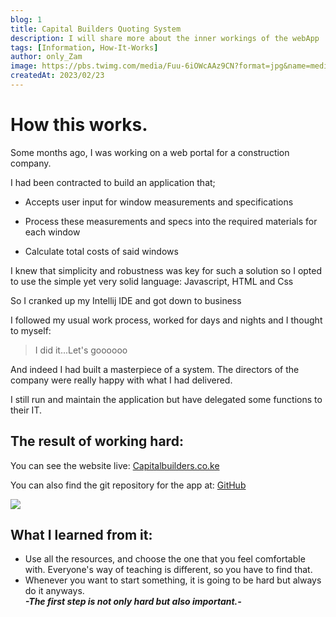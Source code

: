---
blog: 1
title: Capital Builders Quoting System
description: I will share more about the inner workings of the webApp
tags: [Information, How-It-Works]
author: only_Zam
image: https://pbs.twimg.com/media/Fuu-6iOWcAAz9CN?format=jpg&name=medium
createdAt: 2023/02/23
---

# How this works.

Some months ago, I was working on a web portal for a construction company.

I had been contracted to build an application that;

- Accepts user input for window measurements and specifications

- Process these measurements and specs into the required materials for each window

- Calculate total costs of said windows


I knew that simplicity and robustness was key for such a solution so I opted to use the simple yet very solid language: Javascript, HTML and Css

So I cranked up my Intellij IDE and got down to business

I followed my usual work process, worked for days and nights and I thought to myself:

> I did it...Let's goooooo

And indeed I had built a masterpiece of a system. The directors of the company were really happy with what I had delivered.

I still run and maintain the application but have delegated some functions to their IT.


## The result of working hard:

You can see the website live: [Capitalbuilders.co.ke](http://www.capitalbuilders.co.ke/)

You can also find the git repository for the app at: [GitHub](https://github.com/only-zam/building-quotes-webpage/)

<img src="https://pbs.twimg.com/media/Fuu-6iOWcAAz9CN?format=jpg&name=medium" />

## What I learned from it:

- Use all the resources, and choose the one that you feel comfortable with. Everyone's way of teaching is different, so you have to find that.
- Whenever you want to start something, it is going to be hard but always do it anyways. <br />
  **_-The first step is not only hard but also important.-_**